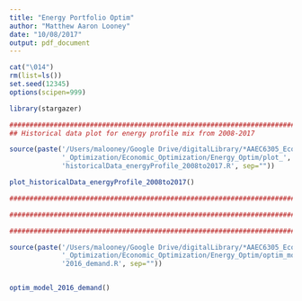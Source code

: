 ```yaml
---
title: "Energy Portfolio Optim"
author: "Matthew Aaron Looney"
date: "10/08/2017"
output: pdf_document
---
```


```r

cat("\014")
rm(list=ls())
set.seed(12345)
options(scipen=999)

library(stargazer)

################################################################################
## Historical data plot for energy profile mix from 2008-2017

source(paste('/Users/malooney/Google Drive/digitalLibrary/*AAEC6305_Economic', 
             '_Optimization/Economic_Optimization/Energy_Optim/plot_', 
             'historicalData_energyProfile_2008to2017.R', sep=""))

plot_historicalData_energyProfile_2008to2017()

################################################################################

################################################################################

################################################################################

source(paste('/Users/malooney/Google Drive/digitalLibrary/*AAEC6305_Economic', 
             '_Optimization/Economic_Optimization/Energy_Optim/optim_model_', 
             '2016_demand.R', sep=""))


optim_model_2016_demand()


```


